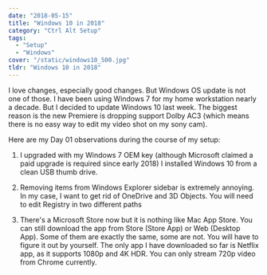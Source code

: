 ```yaml
---
date: "2018-05-15"
title: "Windows 10 in 2018"
category: "Ctrl Alt Setup"
tags:
  - "Setup"
  - "Windows"
cover: "/static/windows10_500.jpg"
tldr: "Windows 10 in 2018"
---
```


I love changes, especially good changes. But Windows OS update is not one of those. I have been using Windows 7 for my home workstation nearly a decade. But I decided to update Windows 10 last week. The biggest reason is the new Premiere is dropping support Dolby AC3 (which means there is no easy way to edit my video shot on my sony cam).

Here are my Day 01 observations during the course of my setup:

1. I upgraded with my Windows 7 OEM key (although Microsoft claimed a paid upgrade is required since early 2018) I installed Windows 10 from a clean USB thumb drive. 

2. Removing items from Windows Explorer sidebar is extremely annoying. In my case, I want to get rid of OneDrive and 3D Objects. You will need to edit Registry in two different paths

3. There's a Microsoft Store now but it is nothing like Mac App Store. You can still download the app from Store (Store App) or Web (Desktop App). Some of them are exactly the same, some are not. You will have to figure it out by yourself. The only app I have downloaded so far is Netflix app, as it supports 1080p and 4K HDR. You can only stream 720p video from Chrome currently.